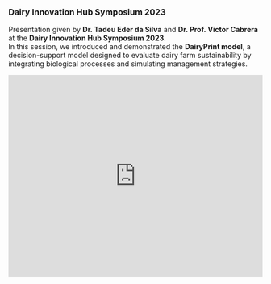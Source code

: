 ### Dairy Innovation Hub Symposium 2023

Presentation given by **Dr. Tadeu Eder da Silva** and **Dr. Prof. Victor Cabrera** at the **Dairy Innovation Hub Symposium 2023**.  
In this session, we introduced and demonstrated the **DairyPrint model**, a decision-support model designed to evaluate dairy farm sustainability by integrating biological processes and simulating management strategies.

<iframe width="100%" height="400" 
  src="https://www.youtube.com/embed/clRn6xX78H4?start=1245" 
  title="Dairy Innovation Hub Symposium 2023 - Presentation by Dr. Silva and Dr. Cabrera" 
  frameborder="0" 
  allow="accelerometer; autoplay; clipboard-write; encrypted-media; gyroscope; picture-in-picture" 
  allowfullscreen>
</iframe>

